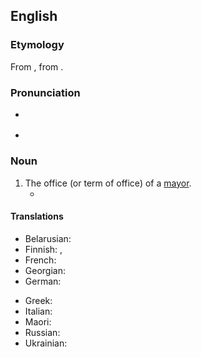 ==English==

===Etymology===
From {{inh|en|enm|mairaltee}}, from {{der|en|frm|mairalté}}.

===Pronunciation===
* {{a|UK}} {{IPA|en|/meɪˈɔː.ɹəl.ti/|/ˈmɛə.ɹəl.ti/}}
* {{a|US}} {{IPA|en|/meɪˈɔ.ɹəl.ti/|/ˈmeɪ.ə.ɹəl.ti/}}

===Noun===
{{en-noun}}

# The office (or term of office) of a [[mayor]].
#* {{quote-journal|en|date=February 16, 2009|author=Simon Romero|title=Chávez Decisively Wins Bid to End Term Limits|work=New York Times|url=http://www.nytimes.com/2009/02/16/world/americas/16venez.html
|passage=The results, coming after voters had rejected a similar effort by Mr. Chávez just 15 months ago, pointed to his resilience after a decade in power, as well as to the fragmentation of his opposition, which as recently as November had won key '''mayoralties''' and governorships.}}

====Translations====
{{trans-top|the office or term of a mayor}}
* Belarusian: {{t|be|мэ́рыя|f}}
* Finnish: {{t|fi|pormestarius}}, {{t|fi|kaupunginjohtajuus}}
* French: {{t+|fr|mairie|f}}
* Georgian: {{t|ka|მერია}}
* German: {{t|de|Bürgermeisteramt|n}}
{{trans-mid}}
* Greek: {{t+|el|δημαρχία|f}}
* Italian: {{t|it|sindacatura|f}}
* Maori: {{t|mi|meatanga}}
* Russian: {{t+|ru|мэ́рия|f}}
* Ukrainian: {{t|uk|ме́рія|f}}
{{trans-bottom}}